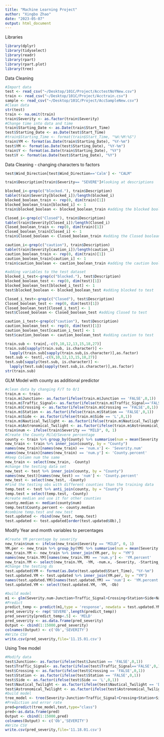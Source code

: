 ```yaml
---
title: "Machine Learning Project"
author: "Xingbo Zhao"
date: "2023-05-07"
output: html_document
---
```

Libraries
```r
library(dplyr)
library(tidyselect)
library(readr)
library(rpart)
library(rpart.plot)
library(tree)
```
Data Cleaning
```r
#Import data
test <- read_csv("~/Desktop/101C/Project/AcctestNoYNew.csv")
train <- read_csv("~/Desktop/101C/Project/Acctrain.csv")
sample <- read_csv("~/Desktop/101C/Project/AccSampleNew.csv")
#Clean data
str(test)
train <- na.omit(train)
train$Severity <- as.factor(train$Severity)
#Change time into data and time
train$Starting_Date <- as.Date(train$Start_Time)
test$Starting_Date <- as.Date(test$Start_Time)
#train$Starting_Time <- format(train$Start_Time, "%H:%M:%S")
train$YM <- format(as.Date(train$Starting_Date), "%Y-%m")
test$YM <- format(as.Date(test$Starting_Date), "%Y-%m")
train$Y <- format(as.Date(train$Starting_Date), "%Y")
test$Y <- format(as.Date(test$Starting_Date), "%Y")
```
Data Cleaning - changing characters to factors
```r
test$Wind_Direction[test$Wind_Direction=='Calm'] <- "CALM"

train$Description[train$Severity== "SEVERE"]#looking at descriptions

blocked_i<-grep(c("blocked."), train$Description)
table(train$Severity[blocked_i])/length(blocked_i)
blocked_boolean_train <- rep(0, dim(train)[1])
blocked_boolean_train[blocked_i] <- 1
train$blocked_boolean <- blocked_boolean_train #adding the blocked boolean to train

Closed_i<-grep(c("Closed"), train$Description)
table(train$Severity[Closed_i])/length(Closed_i)
Closed_boolean_train <- rep(0, dim(train)[1])
Closed_boolean_train[Closed_i] <- 1
train$Closed_boolean <- Closed_boolean_train #adding the Closed boolean to train

caution_i<-grep(c("caution"), train$Description)
table(train$Severity[caution_i])/length(caution_i)
caution_boolean_train <- rep(0, dim(train)[1])
caution_boolean_train[caution_i] <- 1
train$caution_boolean <- caution_boolean_train #adding the caution boolean to train

#adding variables to the test dataset
blocked_i_test<-grep(c("blocked."), test$Description)
blocked_boolean_test <- rep(0, dim(test)[1])
blocked_boolean_test[blocked_i_test] <- 1
test$blocked_boolean <- blocked_boolean_test #adding blocked to test

Closed_i_test<-grep(c("Closed"), test$Description)
Closed_boolean_test <- rep(0, dim(test)[1])
Closed_boolean_test[Closed_i_test] <- 1
test$Closed_boolean <- Closed_boolean_test #adding Closed to test

caution_i_test<-grep(c("caution"), test$Description)
caution_boolean_test <- rep(0, dim(test)[1])
caution_boolean_test[caution_i_test] <- 1
test$caution_boolean <- caution_boolean_test #adding caution to test

train.sub <- train[,-c(9,10,12,13,15,18,27)]
train.sub[sapply(train.sub, is.character)] <-
  lapply(train.sub[sapply(train.sub,is.character)],as.factor)
test.sub <- test[,-c(9,10,12,13,15,18,27)]
test.sub[sapply(test.sub, is.character)] <-
  lapply(test.sub[sapply(test.sub,is.character)],as.factor)
str(train.sub)
```

GLM Model with county as additional predictor
```r
#clean data by changing F/T to 0/1
train.m <- train
train.m$Junction<- as.factor(ifelse(train.m$Junction == 'FALSE',0,1))
train.m$Traffic_Signal<- as.factor(ifelse(train.m$Traffic_Signal=='FALSE',0,1))
train.m$Crossing <- as.factor(ifelse(train.m$Crossing == 'FALSE',0,1))
train.m$Station <- as.factor(ifelse(train.m$Station == 'FALSE',0,1))
train.m$Side <- as.factor(ifelse(train.m$Side == 'L',0,1))
train.m$Nautical_Twilight <- as.factor(ifelse(train.m$Nautical_Twilight == 'Day',0,1))
train.m$Astronomical_Twilight <- as.factor(ifelse(train.m$Astronomical_Twilight == 'Day',0,1))
train$num <- ifelse(train$Severity == "MILD", 0, 1)
#Create the County Mild/Severe percentage
county <- train %>% group_by(County) %>% summarise(num = mean(Severity == "SEVERE"))
new_train <- train %>% inner_join(county, by = "County")
names(new_train)[names(new_train) == 'num.x'] <- 'Severity.num'
names(new_train)[names(new_train) == 'num.y'] <- 'County.percent'
#Keep Column num the same
new_train <- select(new_train, -County)
#change the testing data set
new_test <- test %>% inner_join(county, by = "County")
names(new_test)[names(new_test) == 'num'] <- 'County.percent'
new_test <- select(new_test, -County)
#Find the testing obs with different counties than the training data
temp.test <- test %>% anti_join(county, by = "County")
temp.test = select(temp.test, -County)
#create median and use it for other counties
county.median <- median(county$num)
temp.test$County.percent <- county.median
#combine temp.test and new_test
test.updated <- rbind(new_test, temp.test)
test.updated <- test.updated[order(test.updated$Ob),]
```  

Modify Year and month variables to percentages
```r
#Create YM percentage by severity
new_train$num <- ifelse(new_train$Severity == "MILD", 0, 1)
YM.per <- new_train %>% group_by(YM) %>% summarise(num = mean(Severity == "SEVERE"))
new_train.YM <- new_train %>% inner_join(YM.per, by = "YM")
names(new_train.YM)[names(new_train.YM) == 'num.y'] <- 'YM.percent'
new_train.YM <- select(new_train.YM, -YM, -num.x, -Severity, -Starting_Date)
#Change the testing ds
test.updated$YM <- format(as.Date(test.updated$Start_Time), "%Y-%m")
test.updated.YM <- test.updated %>% inner_join(YM.per, by = "YM")
names(test.updated.YM)[names(test.updated.YM) == 'num'] <- 'YM.percent'
test.updated.YM <- select(test.updated.YM, -YM, -Ob)
```

```r
#build model
m1 <- glm(Severity.num~Junction+Traffic_Signal+Crossing+Station+Side+Nautical_Twilight+Astronomical_Twilight+County.percent+YM.percent, family='binomial',data=new_train.YM)
#Predict
predict_temp <- predict(m1,type = 'response', newdata = test.updated.YM, data = new_train.YM)
pred_severity <- rep('SEVERE',length(predict_temp))
pred_severity[predict_temp<.5] <- 'MILD'
pred_severity <- as.data.frame(pred_severity)
Output <- cbind(1:15000,pred_severity)
colnames(Output) <- c('Ob','SEVERITY')
#Write CSV
write.csv(pred_severity,file='11.15.01.csv')
```
Using Tree model
```r
#Modify data
test$Junction<- as.factor(ifelse(test$Junction == 'FALSE',0,1))
test$Traffic_Signal<- as.factor(ifelse(test$Traffic_Signal=='FALSE',0,1))
test$Crossing <- as.factor(ifelse(test$Crossing == 'FALSE',0,1))
test$Station <- as.factor(ifelse(test$Station == 'FALSE',0,1))
test$Side <- as.factor(ifelse(test$Side == 'L',0,1))
test$Nautical_Twilight <- as.factor(ifelse(test$Nautical_Twilight == 'Day',0,1))
test$Astronomical_Twilight <- as.factor(ifelse(test$Astronomical_Twilight == 'Day',0,1))
#build model
tree_model <- tree(Severity~Junction+Traffic_Signal+Crossing+Station+Side+Nautical_Twilight+Astronomical_Twilight,data = train.m)
#Prediction and error rate
pred=predict(tree_model,test,type="class")
pred<-as.data.frame(pred)
Output <- cbind(1:15000,pred)
colnames(Output) <- c('Ob','SEVERITY')
#Write CSV
write.csv(pred_severity,file='11.18.01.csv')
```
